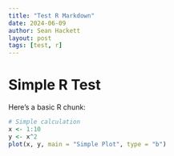 ```yaml
---
title: "Test R Markdown"
date: 2024-06-09
author: Sean Hackett
layout: post
tags: [test, r]
---
```


# Simple R Test

Here's a basic R chunk:

```r
# Simple calculation
x <- 1:10
y <- x^2
plot(x, y, main = "Simple Plot", type = "b")
```